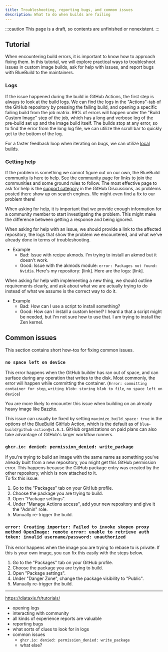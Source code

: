 ```yaml
---
title: Troubleshooting, reporting bugs, and common issues
description: What to do when builds are failing
---
```


:::caution
This page is a draft, so contents are unfinished or nonexistent.
:::

## Tutorial

When encountering build errors, it is important to know how to approach fixing them. In this tutorial, we will explore practical ways to troubleshoot issues in custom image builds, ask for help with issues, and report bugs with BlueBuild to the maintainers.

### Logs

If the issue happened during the build in GitHub Actions, the first step is always to look at the build logs. We can find the logs in the "Actions"-tab of the GitHub repository by pressing the failing build, and opening a specific failing build from the job matrix. 99% of errors will happen under the "Build Custom Image" step of the job, which has a long and verbose log of the pre-build set up and the image build itself. The builds stop at any error, so to find the error from the long log file, we can utilize the scroll bar to quickly get to the bottom of the log.

For a faster feedback loop when iterating on bugs, we can utilize [local builds](/how-to/local/).

### Getting help

If the problem is something we cannot figure out on our own, the BlueBuild community is here to help. See the [community page](/community) for links to join the communities and some ground rules to follow. The most effective page to ask for help is the [support category](https://github.com/orgs/blue-build/discussions/categories/support) in the GitHub Discussions, as problems posted there show up on search engines. We might even find a fix to our problem there!

When asking for help, it is important that we provide enough information for a community member to start investigating the problem. This might make the difference between getting a response and being ignored.

When asking for help with an issue, we should provide a link to the affected repository, the logs that show the problem we encountered, and what we've already done in terms of troubleshooting.

-   Example
    -   Bad: Issue with recipe akmods. I'm trying to install an akmod but it doesn't work.
    -   Good: Issue with the akmods module: `error: Packages not found: Nvidia`. Here's my repository: [link]. Here are the logs: [link].

When asking for help with implementing a new thing, we should outline requirements clearly, and ask about what we are actually trying to do instead of what we assume is the correct way to do it.

-   Example
    -   Bad: How can I use a script to install something?
    -   Good: How can I install a custom kernel? I heard a that a script might be needed, but I'm not sure how to use that. I am trying to install the Zen kernel.

## Common issues

This section contains short how-tos for fixing common issues.

### `no space left on device`

This error happens when the GitHub builder has ran out of space, and can surface during any operation that writes to the disk. Most commonly, the error will happen while committing the container. (`Error: committing container for step`, `writing blob: storing blob to file`, `no space left on device`)

You are more likely to encounter this issue when building on an already heavy image like Bazzite.

This issue can usually be fixed by setting `maximize_build_space: true` in the options of the BlueBuild GitHub Action, which is the default as of `blue-build/github-action@v1.6.1`. GitHub organizations on paid plans can also take advantage of GitHub's larger workflow runners.

### `ghcr.io: denied: permission_denied: write_package`

If you're trying to build an image with the same name as something you've already built from a new repository, you might get this GitHub permission error. This happens because the GitHub package entry was created by the other repository, which is now attached to it.  
To fix this issue:

1. Go to the "Packages" tab on your GitHub profile.
2. Choose the package you are trying to build.
3. Open "Package settings".
4. Under "Manage Actions access", add your new repository and give it the "Admin" role.
5. Manually re-trigger the build.

### `error: Creating importer: Failed to invoke skopeo proxy method OpenImage: remote error: unable to retrieve auth token: invalid username/password: unauthorized`

This error happens when the image you are trying to rebase to is private. If this is your own image, you can fix this easily with the steps below.

1. Go to the "Packages" tab on your GitHub profile.
2. Choose the package you are trying to build.
3. Open "Package settings".
4. Under "Danger Zone", change the package visibility to "Public".
5. Manually re-trigger the build.

---

https://diataxis.fr/tutorials/

-   opening logs
-   interacting with community
-   all kinds of experience reports are valuable
-   reporting bugs
-   what sorts of clues to look for in logs
-   common issues
    -   `ghcr.io: denied: permission_denied: write_package`
    -   what else?

